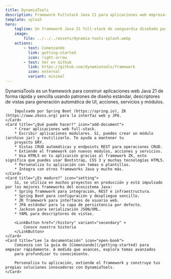 ```yaml
---
title: DynamiaTools
description: Framework Fullstack Java 21 para aplicaciones web empresariales, impulsado por Spring Boot 3.5 y ZK 10
template: splash
hero:
    tagline: Un framework Java 21 full-stack de vanguardia diseñado para construir potentes aplicaciones web empresariales, aprovechando la fuerza de Spring Boot 3 y la elegancia de ZK 10.
    image:
        file: ../../../assets/dynamia-tools-splash.webp
    actions:
        - text: Comenzando
          link: getting-started
          icon: right-arrow
        - text: Ver en Github
          link: https://github.com/dynamiatools/framework
          icon: external
          variant: minimal
---
```



<CardGrid stagger>
    <Card title="¿Qué es?" icon="pencil">
        DynamiaTools es un framework para construir aplicaciones web Java 21 de forma rápida y sencilla usando patrones de diseño estándar,
        descriptores de vistas para generación automática de UI, acciones, servicios y módulos.

        Impulsado por Spring Boot (https://spring.io), ZK (https://www.zkoss.org) para la interfaz web y JPA.
    </Card>
    <Card title="¿Qué puede hacer?" icon="add-document">
        * Crear aplicaciones web full-stack.
        * Escribir aplicaciones modulares. Sí, puedes crear un módulo (archivo jar) y reutilizarlo. Te ayuda a mantener tu
        proyecto DRY.
        * Vistas CRUD automáticas y endpoints REST para operaciones CRUD.
        * Extiende el framework con nuevos módulos, acciones y servicios.
        * Usa HTML5 en tu aplicación gracias al framework ZK, esto significa que puedes usar Bootstrap, CSS 3 y muchas tecnologías HTML5.
        * Personaliza tu aplicación con temas o plantillas.
        * Integra con otros frameworks Java y mucho más.
    </Card>
    <Card title="¿Es maduro?" icon="setting">
        Sí, se utiliza en muchos proyectos en producción y está impulsado por los mejores frameworks del ecosistema Java:
        * Spring framework para integración, REST e infraestructura.
        * Spring Boot para configuración y despliegue sencillo.
        * ZK framework para interfaces de usuario web.
        * JPA estándar para la capa de persistencia por defecto.
        * Jackson para serialización JSON/XML.
        * YAML para descriptores de vistas.

        <LinkButton href="/history" variant="secondary" >
            Conoce nuestra historia
        </LinkButton>
    </Card>
    <Card title="Lee la documentación" icon="open-book">
        Comienza con la guía de [Comenzando](/getting-started) para empezar rápidamente. A medida que avances, explora temas avanzados
        para profundizar tu conocimiento.

        Personaliza tu aplicación, extiende el framework y construye tus propias soluciones innovadoras con DynamiaTools.
    </Card>
</CardGrid>
